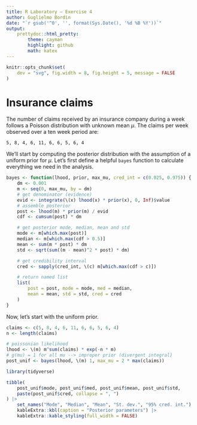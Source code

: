 ```yaml
---
title: R Laboratory – Exercise 4
author: Guglielmo Bordin
date: "`r gsub('^0', '', format(Sys.Date(), '%d %B %Y'))`"
output:
    prettydoc::html_pretty:
        theme: cayman
        highlight: github
        math: katex
---
```


```r
knitr::opts_chunk$set(
    dev = "svg", fig.width = 8, fig.height = 5, message = FALSE
)
```

# Insurance claims
The number of claims received by an insurance company during a week follows
a Poisson distribution with unknown mean $\mu$. The claims per week
observed over a ten week period are:
```
5, 8, 4, 6, 11, 6, 6, 5, 6, 4
```

We’ll start by computing the posterior distribution with the assumption of
a uniform prior for $\mu$. Let’s first define a helpful `bayes` function
to calculate everything we need in the analysis.
```r
bayes <- function(lhood, prior, max_mu, cred_int = c(0.025, 0.975)) {
    dm <- 0.001
    m <- seq(0, max_mu, by = dm)
    # get denominator (evidence)
    evid <- integrate(\(x) lhood(x) * prior(x), 0, Inf)$value
    # assemble posterior
    post <- lhood(m) * prior(m) / evid
    cdf <- cumsum(post) * dm

    # get posterior mode, median, mean and std
    mode <- m[which.max(post)]
    median <- m[which.max(cdf > 0.5)]
    mean <- sum(m * post) * dm
    std <- sqrt(sum((m - mean)^2 * post) * dm)

    # get credibility interval
    cred <- sapply(cred_int, \(c) m[which.max(cdf > c)])

    # return named list
    list(
        post = post, mode = mode, med = median,
        mean = mean, std = std, cred = cred
    )
}
```
Now, let’s start with the uniform prior.
```r
claims <- c(5, 8, 4, 6, 11, 6, 6, 5, 6, 4)
n <- length(claims)

# poissonian likelihood
lhood <- \(m) m^sum(claims) * exp(-n * m)
# g(mu) = 1 for all mu --> improper prior (divergent integral)
post_unif <- bayes(lhood, \(m) 1, max_mu = 2 * max(claims))
```
```r
library(tidyverse)

tibble(
    post_unif$mode, post_unif$med, post_unif$mean, post_unif$std,
    paste(post_unif$cred, collapse = ", ")
) |>
    set_names("Mode", "Median", "Mean", "St. dev.", "95% cred. int.") |>
    kableExtra::kbl(caption = "Posterior parameters") |>
    kableExtra::kable_styling(full_width = FALSE)
```